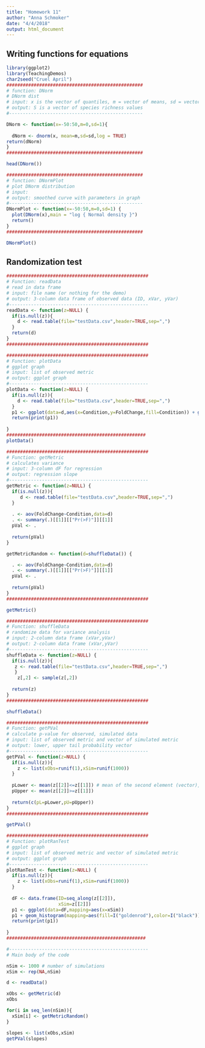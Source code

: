```yaml
---
title: "Homework 11"
author: "Anna Schmoker"
date: "4/4/2018"
output: html_document
---
```

## Writing functions for equations

```r
library(ggplot2)
library(TeachingDemos)
char2seed("Cruel April")
##################################################
# function: DNorm
# DNorm dist
# input: x is the vector of quantiles, m = vector of means, sd = vector of standard deviations
# output: S is a vector of species richness values
#------------------------------------------------- 

DNorm <- function(x=-50:50,m=0,sd=1){
  
  dNorm <- dnorm(x, mean=m,sd=sd,log = TRUE)
return(dNorm)
}
##################################################

head(DNorm())

##################################################
# function: DNormPlot
# plot DNorm distribution
# input: 
# output: smoothed curve with parameters in graph
#------------------------------------------------- 
DNormPlot <- function(x=-50:50,m=0,sd=1) {
  plot(DNorm(x),main = "log { Normal density }")
  return()
}
##################################################

DNormPlot()

```

## Randomization test

```r
####################################################
# Function: readData
# read in data frame
# input: file name (or nothing for the demo)
# output: 3-column data frame of observed data (ID, xVar, yVar)
#---------------------------------------------------
readData <- function(z=NULL) {
  if(is.null(z)){
    d <- read.table(file="testData.csv",header=TRUE,sep=",")
  }
  return(d)
}
####################################################

####################################################
# Function: plotData
# ggplot graph
# input: list of observed metric
# output: ggplot graph
#---------------------------------------------------
plotData <- function(z=NULL) {
  if(is.null(z)){
    d <- read.table(file="testData.csv",header=TRUE,sep=",")
  }
  p1 <- ggplot(data=d,aes(x=Condition,y=FoldChange,fill=Condition)) + geom_boxplot()
  return(print(p1))
  
}
###################################################
plotData()

####################################################
# Function: getMetric
# calculates variance
# input: 3-column dF for regression
# output: regression slope
#---------------------------------------------------
getMetric <- function(z=NULL) {
  if(is.null(z)){
     d <- read.table(file="testData.csv",header=TRUE,sep=",")
  }
  
  . <- aov(FoldChange~Condition,data=d) 
  . <- summary(.)[[1]][["Pr(>F)"]][[1]]
  pVal <- .
  
  return(pVal)
}

getMetricRandom <- function(d=shuffleData()) {

  . <- aov(FoldChange~Condition,data=d) 
  . <- summary(.)[[1]][["Pr(>F)"]][[1]]
  pVal <- .
  
  return(pVal)
}
####################################################

getMetric()

####################################################
# Function: shuffleData
# randomize data for variance analysis
# input: 2-column data frame (xVar,yVar)
# output: 2-column data frame (xVar,yVar)
#---------------------------------------------------
shuffleData <- function(z=NULL) {
  if(is.null(z)){
   z <- read.table(file="testData.csv",header=TRUE,sep=",")
   }
    z[,2] <- sample(z[,2])
 
  return(z)
}
####################################################

shuffleData()

####################################################
# Function: getPVal
# calculate p-value for observed, simulated data
# input: list of observed metric and vector of simulated metric
# output: lower, upper tail probability vector
#---------------------------------------------------
getPVal <- function(z=NULL) {
  if(is.null(z)){
    z <- list(xObs=runif(1),xSim=runif(1000))
  }
  
  pLower <- mean(z[[2]]<=z[[1]]) # mean of the second element (vector), when it's less than or equal to the first element (observed)
  pUpper <- mean(z[[2]]>=z[[1]])
  
  return(c(pL=pLower,pU=pUpper))
}
####################################################

getPVal()

####################################################
# Function: plotRanTest
# ggplot graph
# input: list of observed metric and vector of simulated metric
# output: ggplot graph
#---------------------------------------------------
plotRanTest <- function(z=NULL) {
  if(is.null(z)){
    z <- list(xObs=runif(1),xSim=runif(1000))
  }
  
  dF <- data.frame(ID=seq_along(z[[2]]),
                   xSim=z[[2]])
  p1 <- ggplot(data=dF,mapping=aes(x=xSim))
  p1 + geom_histogram(mapping=aes(fill=I("goldenrod"),color=I("black"))) + geom_vline(aes(xintercept=z[[1]],col="blue"))
  return(print(p1))
  
}
###################################################

#---------------------------------------------------
# Main body of the code

nSim <- 1000 # number of simulations
xSim <- rep(NA,nSim)

d <- readData()

xObs <- getMetric(d)
xObs

for(i in seq_len(nSim)){
  xSim[i] <- getMetricRandom()
}

slopes <- list(xObs,xSim)
getPVal(slopes)

```

